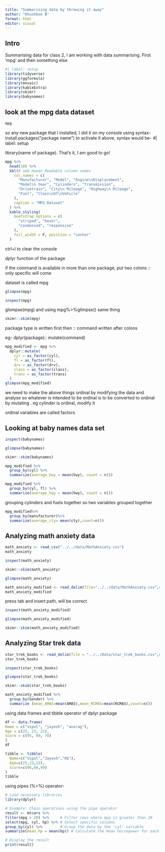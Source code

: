 ```yaml
---
title: "Summarising data by throwing it away"
author: "Khushboo B"
format: html
editor: visual
---
```


## Intro

Summarising data for class 2, I am working with data summarising. First 'mpg' and then something else

```r
#| label: setup
library(tidyverse)
library(ggformula)
library(mosaic)
library(kableExtra)
library(skimr)
library(babynames)
```

## look at the mpg data dataset

```r
mpg
```

so any new package that I installed, I did it on my console using syntax- install.packages("package name") to activate it above, syntax would be- #\| label: setup

library(name of package). That's it, I am good to go!

```r
mpg %>%
  head(10) %>%
  kbl(# add Human Readable column names
    col.names = c(
      "Manufacturer", "Model", "Engine\nDisplacement",
      "Model\n Year", "Cylinders", "Transmission",
      "Drivetrain", "City\n Mileage", "Highway\n Mileage",
      "Fuel", "Class\nOf\nVehicle"
    ),
    caption = "MPG Dataset"
  ) %>%
  kable_styling(
    bootstrap_options = c(
      "striped", "hover",
      "condensed", "responsive"
    ),
    full_width = F, position = "center"
  )
```

ctrl+l to clear the console

dplyr function of the package

if the command is available in more than one package, put two colons :: only specific will come

dataset is called mpg

```r
glimpse(mpg)
```

```r
inspect(mpg)
```

glompse(mpg) and using mpg%\>%glimpse() same thing

```r
skimr::skim(mpg)
```

package type is written first then :: command written after colons

eg- dplyr(package):: mutate(command)

```r
mpg_modified <- mpg %>%
  dplyr::mutate(
    cyl = as_factor(cyl),
    fl = as_factor(fl),
    drv = as_factor(drv),
    class = as_factor(class),
    trans = as_factor(trans)
  )
glimpse(mpg_modified)
```

we need to make the above things ordinal by modifying the data and analyse so whatever is intended to be ordinal is to be converted to ordinal by mutating . eg cylinder is ordinal, modify it

ordinal variables are called factors

## Looking at baby names data set

```r
inspect(babynames)
```

```r
glimpse(babynames)
```

```r
skimr::skim(babynames)
```

```r
mpg_modified %>%
  group_by(cyl) %>%
  summarize(average_hwy = mean(hwy), count = n())
```

```r
mpg_modified %>%
  group_by(cyl, fl) %>%
  summarize(average_hwy = mean(hwy), count = n())
```

grouping cylinders and fuels together so two variables grouped together

```r
mpg_modified%>%
  group_by(manufacturer)%>%
  summarize(average_cty= mean(cty),count=n())
```

## Analyzing math anxiety data

```r
math_anxiety <- read_csv("../../data/MathAnxiety.csv")
math_anxiety
```

```r
inspect(math_anxiety)
```

```r
skimr::skim(math_anxiety)
```

```r
glimpse(math_anxiety)
```

```r
math_anxiety_modified <- read_delim(file="../../data/MathAnxiety.csv",delim=";")
math_anxiety_modified
```

press tab and insert path, will be correct

```r
inspect(math_anxiety_modified)
```

```r
glimpse(math_anxiety_modified)
```

```r
skimr::skim(math_anxiety_modified)
```

## Analyzing Star trek data

```r
star_trek_books <- read_delim(file = "../../Data/star_trek_books.csv",delim=";")
star_trek_books
```

```r
inspect(star_trek_books)
```

```r
glimpse(star_trek_books)
```

```r
skimr::skim(star_trek_books)
```

```r
math_anxiety_modified %>%
  group_by(Gender) %>%
  summarize (mean_AMAS=mean(AMAS),mean_RCMAS=mean(RCMAS),count=n())

```

using data frames and tibble operator of dplyr package

```r
df <- data.frame(
Name = c("vipul", "jayesh", "anurag"),
Age = c(25, 23, 22),
Score = c(95, 89, 78)
)
df

```

```r
tibble <- tibble(
  Name=c("Vipul","Jayesh","Kb"),
  Age=c(25,23,22),
  Score=c(96,84,99)
) 
tibble
```

using pipes (%\>%) operator-

```r
# Load necessary libraries
library(dplyr)

# Example: Chain operations using the pipe operator
result <- mtcars %>%
filter(mpg > 20) %>%	 # Filter rows where mpg is greater than 20
select(mpg, cyl, hp) %>% # Select specific columns
group_by(cyl) %>%		 # Group the data by the 'cyl' variable
summarise(mean_hp = mean(hp)) # Calculate the mean horsepower for each group

# Display the result
print(result)

```
